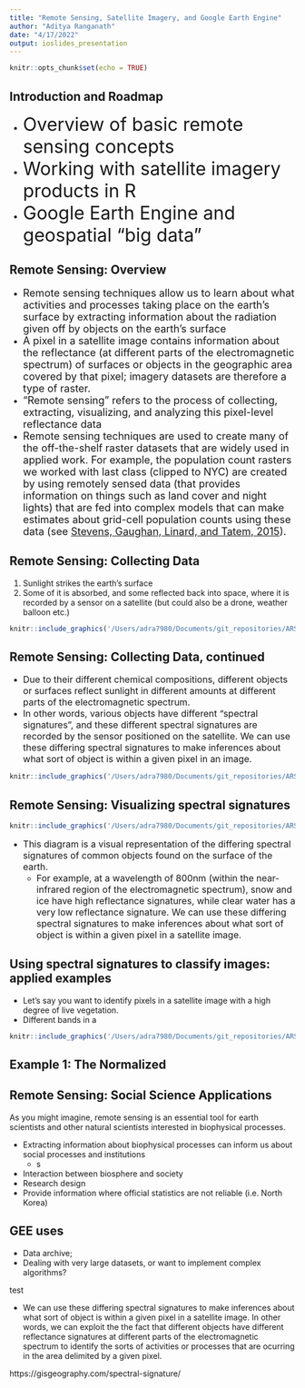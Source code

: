 ```yaml
---
title: "Remote Sensing, Satellite Imagery, and Google Earth Engine"
author: "Aditya Ranganath"
date: "4/17/2022"
output: ioslides_presentation
---
```


```r
knitr::opts_chunk$set(echo = TRUE)
```

## Introduction and Roadmap

* <font size="6">Overview of basic remote sensing concepts </font>
* <font size="6">Working with satellite imagery products in R </font>
* <font size="6">Google Earth Engine and geospatial "big data" </font>

## Remote Sensing: Overview

* <font size="4">Remote sensing techniques allow us to learn about what activities and processes taking place on the earth's surface by extracting information about the radiation given off by objects on the earth's surface </font>
* <font size="4">A pixel in a satellite image contains information about the reflectance (at different parts of the electromagnetic spectrum) of surfaces or objects in the geographic area covered by that pixel; imagery datasets are therefore a type of raster. </font>
* <font size="4">"Remote sensing" refers to the process of collecting, extracting, visualizing, and analyzing this pixel-level reflectance data </font>
* <font size="4">Remote sensing techniques are used to create many of the off-the-shelf raster datasets that are widely used in applied work. For example, the population count rasters we worked with last class (clipped to NYC) are created by using remotely sensed data (that provides information on things such as land cover and night lights) that are fed into complex models that can make estimates about grid-cell population counts using these data (see [Stevens, Gaughan, Linard, and Tatem, 2015](https://journals.plos.org/plosone/article?id=10.1371/journal.pone.0107042)). </font>

## Remote Sensing: Collecting Data
1. Sunlight strikes the earth’s surface
2. Some of it is absorbed, and some reflected back into space, where it is recorded by a sensor on a satellite (but could also be a drone, weather balloon etc.)

```r
knitr::include_graphics('/Users/adra7980/Documents/git_repositories/ARSC5040_GIS/class_notes/class4/rs_presentation/rs2.png')
```

## Remote Sensing: Collecting Data, continued
* <font size="3">Due to their different chemical compositions, different objects or surfaces reflect sunlight in different amounts at different parts of the electromagnetic spectrum. </font>
* <font size="3">In other words, various objects have different "spectral signatures", and these different spectral signatures are recorded by the sensor positioned on the satellite. We can use these differing spectral signatures to make inferences about what sort of object is within a given pixel in an image. </font>

```r
knitr::include_graphics('/Users/adra7980/Documents/git_repositories/ARSC5040_GIS/class_notes/class4/rs_presentation/rs1.png')
```

## Remote Sensing: Visualizing spectral signatures

```r
knitr::include_graphics('/Users/adra7980/Documents/git_repositories/ARSC5040_GIS/class_notes/class4/rs_presentation/rs3.png')
```

* <font size="3">This diagram is a visual representation of the differing spectral signatures of common objects found on the surface of the earth. </font>
  * <font size="3">For example, at a wavelength of 800nm (within the near-infrared region of the electromagnetic spectrum), snow and ice have high reflectance signatures, while clear water has a very low reflectance signature. We can use these differing spectral signatures to make inferences about what sort of object is within a given pixel in a satellite image. </font>

## Using spectral signatures to classify images: applied examples
* Let's say you want to identify pixels in a satellite image with a high degree of live vegetation.
* Different bands in a 

```r
knitr::include_graphics('/Users/adra7980/Documents/git_repositories/ARSC5040_GIS/class_notes/class4/rs_presentation/rs3.png')
```

## Example 1: The Normalized 


## Remote Sensing: Social Science Applications

As you might imagine, remote sensing is an essential tool for earth scientists and other natural scientists interested in biophysical processes. 

* Extracting information about biophysical processes can inform us about social processes and institutions
  * s
* Interaction between biosphere and society
* Research design
* Provide information where official statistics are not reliable (i.e. North Korea)


## GEE uses

* Data archive; 
* Dealing with very large datasets, or want to implement complex algorithms? 


test

* We can use these differing spectral signatures to make inferences about what sort of object is within a given pixel in a satellite image. In other words, we can exploit the the fact that different objects have different reflectance signatures at different parts of the electromagnetic spectrum to identify the sorts of activities or processes that are ocurring in the area delimited by a given pixel. 



https://gisgeography.com/spectral-signature/

